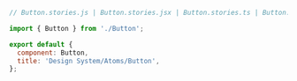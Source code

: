 ```js
// Button.stories.js | Button.stories.jsx | Button.stories.ts | Button.stories.tsx

import { Button } from './Button';

export default {
  component: Button,
  title: 'Design System/Atoms/Button',
};
```